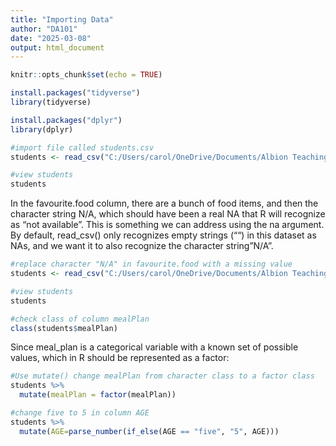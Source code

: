 ---
title: "Importing Data"
author: "DA101"
date: "2025-03-08"
output: html_document
---

```{r setup, include=FALSE}
knitr::opts_chunk$set(echo = TRUE)
```

```{r}
install.packages("tidyverse")
library(tidyverse)

install.packages("dplyr")
library(dplyr)
```


```{r}
#import file called students.csv
students <- read_csv("C:/Users/carol/OneDrive/Documents/Albion Teaching/DA_101/students.csv")
```


```{r}
#view students
students
```

In the favourite.food column, there are a bunch of food items, and then the character string N/A, which should have been a real NA that R will recognize as “not available”. This is something we can address using the na argument. By default, read_csv() only recognizes empty strings ("") in this dataset as NAs, and we want it to also recognize the character string "N/A".
```{r}
#replace character "N/A" in favourite.food with a missing value
students <- read_csv("C:/Users/carol/OneDrive/Documents/Albion Teaching/DA_101/students.csv", na=c("N/A", ""))
```


```{r}
#view students
students
```


```{r}
#check class of column mealPlan
class(students$mealPlan)

```

Since meal_plan is a categorical variable with a known set of possible values, which in R should be represented as a factor:
```{r}
#Use mutate() change mealPlan from character class to a factor class
students %>%
  mutate(mealPlan = factor(mealPlan))

```


```{r}
#change five to 5 in column AGE
students %>%
  mutate(AGE=parse_number(if_else(AGE == "five", "5", AGE)))
```
